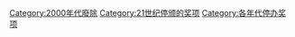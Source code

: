 [[Category:2000年代廢除|Category:2000年代廢除]]
[[Category:21世纪停颁的奖项|Category:21世纪停颁的奖项]]
[[Category:各年代停办奖项|Category:各年代停办奖项]]
